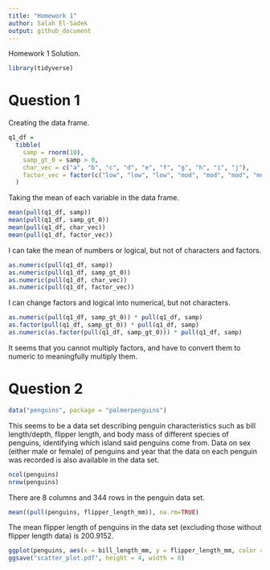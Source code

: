 ```yaml
---
title: "Homework 1"
author: Salah El-Sadek
output: github_document
---
```


Homework 1 Solution.

```r
library(tidyverse)
```


# Question 1

Creating the data frame.

```r
q1_df =
  tibble(
    samp = rnorm(10),
    samp_gt_0 = samp > 0,
    char_vec = c("a", "b", "c", "d", "e", "f", "g", "h", "i", "j"),
    factor_vec = factor(c("low", "low", "low", "mod", "mod", "mod", "mod", "high", "high", "high"))
  )
```

Taking the mean of each variable in the data frame.

```r
mean(pull(q1_df, samp))
mean(pull(q1_df, samp_gt_0))
mean(pull(q1_df, char_vec))
mean(pull(q1_df, factor_vec))
```

I can take the mean of numbers or logical, but not of characters and factors.

```r
as.numeric(pull(q1_df, samp))
as.numeric(pull(q1_df, samp_gt_0))
as.numeric(pull(q1_df, char_vec))
as.numeric(pull(q1_df, factor_vec))
```

I can change factors and logical into numerical, but not characters.

```r
as.numeric(pull(q1_df, samp_gt_0)) * pull(q1_df, samp)
as.factor(pull(q1_df, samp_gt_0)) * pull(q1_df, samp)
as.numeric(as.factor(pull(q1_df, samp_gt_0))) * pull(q1_df, samp)
```

It seems that you cannot multiply factors, and have to convert them to numeric to meaningfully multiply them.


# Question 2

```r
data("penguins", package = "palmerpenguins")
```
This seems to be a data set describing penguin characteristics such as bill length/depth, flipper length, and body mass of different species of penguins, identifying which island said penguins come from. Data on sex (either male or female) of penguins and year that the data on each penguin was recorded is also available in the data set.

```r
ncol(penguins)
nrow(penguins)
```

There are 8 columns and 344 rows in the penguin data set.

```r
mean((pull(penguins, flipper_length_mm)), na.rm=TRUE)
```

The mean flipper length of penguins in the data set (excluding those without flipper length data) is 200.9152.

```r
ggplot(penguins, aes(x = bill_length_mm, y = flipper_length_mm, color = species)) + geom_point()
ggsave("scatter_plot.pdf", height = 4, width = 8)
```

